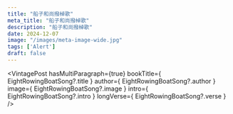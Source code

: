 ```yaml
---
title: "船子和尚撥棹歌"
meta_title: "船子和尚撥棹歌"
description: "船子和尚撥棹歌"
date: 2024-12-07
image: "/images/meta-image-wide.jpg"
tags: ['Alert']
draft: false
---
```



<div style="width: 50%; margin: auto">
  <Youtube client:load id={EightRowingBoatSong?.youtubeId} title={EightRowingBoatSong?.title} />
</div>

<VintagePost
  hasMultiParagraph={true}
  bookTitle={ EightRowingBoatSong?.title }
  author={ EightRowingBoatSong?.author }
  image={ EightRowingBoatSong?.image }
  intro={ EightRowingBoatSong?.intro }
  longVerse={ EightRowingBoatSong?.verse }
/>
